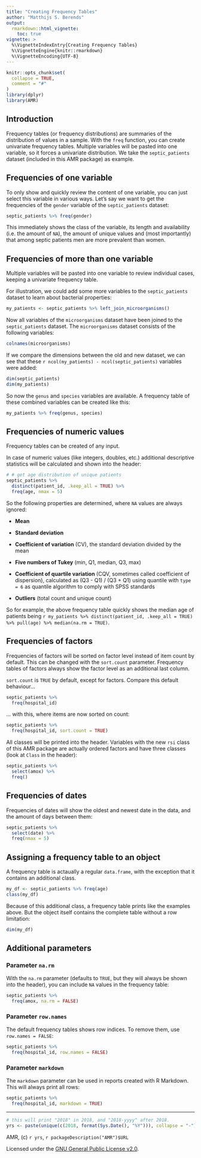 ```yaml
---
title: "Creating Frequency Tables"
author: "Matthijs S. Berends"
output: 
  rmarkdown::html_vignette:
    toc: true
vignette: >
  %\VignetteIndexEntry{Creating Frequency Tables}
  %\VignetteEngine{knitr::rmarkdown}
  %\VignetteEncoding{UTF-8}
---
```


```r
knitr::opts_chunk$set(
  collapse = TRUE,
  comment = "#"
)
library(dplyr)
library(AMR)
```

## Introduction

Frequency tables (or frequency distributions) are summaries of the distribution of values in a sample. With the `freq` function, you can create univariate frequency tables. Multiple variables will be pasted into one variable, so it forces a univariate distribution. We take the `septic_patients` dataset (included in this AMR package) as example.

## Frequencies of one variable

To only show and quickly review the content of one variable, you can just select this variable in various ways. Let's say we want to get the frequencies of the `gender` variable of the `septic_patients` dataset:
```r
septic_patients %>% freq(gender)
```
This immediately shows the class of the variable, its length and availability (i.e. the amount of `NA`), the amount of unique values and (most importantly) that among septic patients men are more prevalent than women.

## Frequencies of more than one variable

Multiple variables will be pasted into one variable to review individual cases, keeping a univariate frequency table.

For illustration, we could add some more variables to the `septic_patients` dataset to learn about bacterial properties:
```r
my_patients <- septic_patients %>% left_join_microorganisms()
```
Now all variables of the `microorganisms` dataset have been joined to the `septic_patients` dataset. The `microorganisms` dataset consists of the following variables:
```r
colnames(microorganisms)
```

If we compare the dimensions between the old and new dataset, we can see that these `r ncol(my_patients) - ncol(septic_patients)` variables were added:
```r
dim(septic_patients)
dim(my_patients)
```

So now the `genus` and `species` variables are available. A frequency table of these combined variables can be created like this:
```r
my_patients %>% freq(genus, species)
```

## Frequencies of numeric values

Frequency tables can be created of any input.

In case of numeric values (like integers, doubles, etc.) additional descriptive statistics will be calculated and shown into the header:

```r
# # get age distribution of unique patients
septic_patients %>% 
  distinct(patient_id, .keep_all = TRUE) %>% 
  freq(age, nmax = 5)
```

So the following properties are determined, where `NA` values are always ignored:

* **Mean**

* **Standard deviation**

* **Coefficient of variation** (CV), the standard deviation divided by the mean

* **Five numbers of Tukey** (min, Q1, median, Q3, max)

* **Coefficient of quartile variation** (CQV, sometimes called coefficient of dispersion), calculated as (Q3 - Q1) / (Q3 + Q1) using quantile with `type = 6` as quantile algorithm to comply with SPSS standards

* **Outliers** (total count and unique count)

So for example, the above frequency table quickly shows the median age of patients being `r my_patients %>% distinct(patient_id, .keep_all = TRUE) %>% pull(age) %>% median(na.rm = TRUE)`.

## Frequencies of factors

Frequencies of factors will be sorted on factor level instead of item count by default. This can be changed with the `sort.count` parameter. Frequency tables of factors always show the factor level as an additional last column.

`sort.count` is `TRUE` by default, except for factors. Compare this default behaviour...

```r
septic_patients %>%
  freq(hospital_id)
```

... with this, where items are now sorted on count:

```r
septic_patients %>%
  freq(hospital_id, sort.count = TRUE)
```

All classes will be printed into the header. Variables with the new `rsi` class of this AMR package are actually ordered factors and have three classes (look at `Class` in the header):

```r
septic_patients %>%
  select(amox) %>% 
  freq()
```

## Frequencies of dates

Frequencies of dates will show the oldest and newest date in the data, and the amount of days between them:

```r
septic_patients %>%
  select(date) %>% 
  freq(nmax = 5)
```

## Assigning a frequency table to an object

A frequency table is actaually a regular `data.frame`, with the exception that it contains an additional class.

```r
my_df <- septic_patients %>% freq(age)
class(my_df)
```

Because of this additional class, a frequency table prints like the examples above. But the object itself contains the complete table without a row limitation:

```r
dim(my_df)
```

## Additional parameters

### Parameter `na.rm`
With the `na.rm` parameter (defaults to `TRUE`, but they will always be shown into the header), you can include `NA` values in the frequency table:

```r
septic_patients %>%
  freq(amox, na.rm = FALSE)
```

### Parameter `row.names`
The default frequency tables shows row indices. To remove them, use `row.names = FALSE`:

```r
septic_patients %>%
  freq(hospital_id, row.names = FALSE)
```

### Parameter `markdown`
The `markdown` parameter can be used in reports created with R Markdown. This will always print all rows:

```r
septic_patients %>%
  freq(hospital_id, markdown = TRUE)
```

----
```r
# this will print "2018" in 2018, and "2018-yyyy" after 2018.
yrs <- paste(unique(c(2018, format(Sys.Date(), "%Y"))), collapse = "-")
```
AMR, (c) `r yrs`, `r packageDescription("AMR")$URL`

Licensed under the [GNU General Public License v2.0](https://github.com/msberends/AMR/blob/master/LICENSE).
